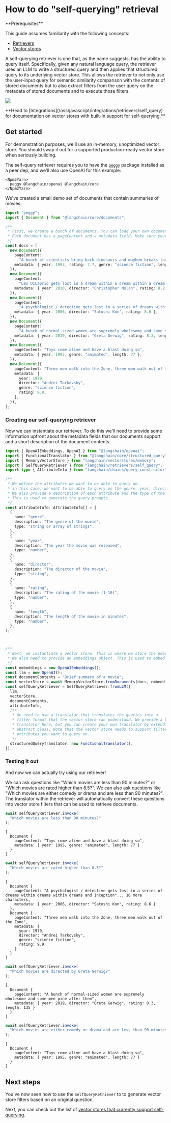 # How to do "self-querying" retrieval

<Info>
**Prerequisites**


This guide assumes familiarity with the following concepts:

- [Retrievers](/oss/javascript/concepts/retrievers)
- [Vector stores](/oss/javascript/concepts/vectorstores)

</Info>

A self-querying retriever is one that, as the name suggests, has the ability to query itself. Specifically, given any natural language query, the retriever uses an LLM to write a structured query and then applies that structured query to its underlying vector store. This allows the retriever to not only use the user-input query for semantic similarity comparison with the contents of stored documents but to also extract filters from the user query on the metadata of stored documents and to execute those filters.

![](../../static/img/self_querying.jpeg)

<Info>
**Head to [Integrations](/oss/javascript/integrations/retrievers/self_query) for documentation on vector stores with built-in support for self-querying.**


</Info>

## Get started

For demonstration purposes, we'll use an in-memory, unoptimized vector store. You should swap it out for a supported production-ready vector store when seriously building.

The self-query retriever requires you to have the [`peggy`](https://www.npmjs.com/package/peggy) package installed as a peer dep, and we'll also use OpenAI for this example:

```{=mdx}
<Npm2Yarn>
  peggy @langchain/openai @langchain/core
</Npm2Yarn>
```
We've created a small demo set of documents that contain summaries of movies:


```typescript
import "peggy";
import { Document } from "@langchain/core/documents";

/**
 * First, we create a bunch of documents. You can load your own documents here instead.
 * Each document has a pageContent and a metadata field. Make sure your metadata matches the AttributeInfo below.
 */
const docs = [
  new Document({
    pageContent:
      "A bunch of scientists bring back dinosaurs and mayhem breaks loose",
    metadata: { year: 1993, rating: 7.7, genre: "science fiction", length: 122 },
  }),
  new Document({
    pageContent:
      "Leo DiCaprio gets lost in a dream within a dream within a dream within a ...",
    metadata: { year: 2010, director: "Christopher Nolan", rating: 8.2, length: 148 },
  }),
  new Document({
    pageContent:
      "A psychologist / detective gets lost in a series of dreams within dreams within dreams and Inception reused the idea",
    metadata: { year: 2006, director: "Satoshi Kon", rating: 8.6 },
  }),
  new Document({
    pageContent:
      "A bunch of normal-sized women are supremely wholesome and some men pine after them",
    metadata: { year: 2019, director: "Greta Gerwig", rating: 8.3, length: 135 },
  }),
  new Document({
    pageContent: "Toys come alive and have a blast doing so",
    metadata: { year: 1995, genre: "animated", length: 77 },
  }),
  new Document({
    pageContent: "Three men walk into the Zone, three men walk out of the Zone",
    metadata: {
      year: 1979,
      director: "Andrei Tarkovsky",
      genre: "science fiction",
      rating: 9.9,
    },
  }),
];
```
### Creating our self-querying retriever

Now we can instantiate our retriever. To do this we'll need to provide some information upfront about the metadata fields that our documents support and a short description of the document contents.


```typescript
import { OpenAIEmbeddings, OpenAI } from "@langchain/openai";
import { FunctionalTranslator } from "@langchain/core/structured_query";
import { MemoryVectorStore } from "langchain/vectorstores/memory";
import { SelfQueryRetriever } from "langchain/retrievers/self_query";
import type { AttributeInfo } from "langchain/chains/query_constructor";

/**
 * We define the attributes we want to be able to query on.
 * in this case, we want to be able to query on the genre, year, director, rating, and length of the movie.
 * We also provide a description of each attribute and the type of the attribute.
 * This is used to generate the query prompts.
 */
const attributeInfo: AttributeInfo[] = [
  {
    name: "genre",
    description: "The genre of the movie",
    type: "string or array of strings",
  },
  {
    name: "year",
    description: "The year the movie was released",
    type: "number",
  },
  {
    name: "director",
    description: "The director of the movie",
    type: "string",
  },
  {
    name: "rating",
    description: "The rating of the movie (1-10)",
    type: "number",
  },
  {
    name: "length",
    description: "The length of the movie in minutes",
    type: "number",
  },
];



/**
 * Next, we instantiate a vector store. This is where we store the embeddings of the documents.
 * We also need to provide an embeddings object. This is used to embed the documents.
 */
const embeddings = new OpenAIEmbeddings();
const llm = new OpenAI();
const documentContents = "Brief summary of a movie";
const vectorStore = await MemoryVectorStore.fromDocuments(docs, embeddings);
const selfQueryRetriever = SelfQueryRetriever.fromLLM({
  llm,
  vectorStore,
  documentContents,
  attributeInfo,
  /**
   * We need to use a translator that translates the queries into a
   * filter format that the vector store can understand. We provide a basic translator
   * translator here, but you can create your own translator by extending BaseTranslator
   * abstract class. Note that the vector store needs to support filtering on the metadata
   * attributes you want to query on.
   */
  structuredQueryTranslator: new FunctionalTranslator(),
});
```
### Testing it out

And now we can actually try using our retriever!

We can ask questions like "Which movies are less than 90 minutes?" or "Which movies are rated higher than 8.5?".
We can also ask questions like "Which movies are either comedy or drama and are less than 90 minutes?".
The translator within the retriever will automatically convert these questions into vector store filters that can be used to retrieve documents.


```typescript
await selfQueryRetriever.invoke(
  "Which movies are less than 90 minutes?"
);
```
```output
[
  Document {
    pageContent: "Toys come alive and have a blast doing so",
    metadata: { year: 1995, genre: "animated", length: 77 }
  }
]
```



```typescript
await selfQueryRetriever.invoke(
  "Which movies are rated higher than 8.5?"
);
```



```output
[
  Document {
    pageContent: "A psychologist / detective gets lost in a series of dreams within dreams within dreams and Inception"... 16 more characters,
    metadata: { year: 2006, director: "Satoshi Kon", rating: 8.6 }
  },
  Document {
    pageContent: "Three men walk into the Zone, three men walk out of the Zone",
    metadata: {
      year: 1979,
      director: "Andrei Tarkovsky",
      genre: "science fiction",
      rating: 9.9
    }
  }
]
```



```typescript
await selfQueryRetriever.invoke(
  "Which movies are directed by Greta Gerwig?"
);
```



```output
[
  Document {
    pageContent: "A bunch of normal-sized women are supremely wholesome and some men pine after them",
    metadata: { year: 2019, director: "Greta Gerwig", rating: 8.3, length: 135 }
  }
]
```



```typescript
await selfQueryRetriever.invoke(
  "Which movies are either comedy or drama and are less than 90 minutes?"
);
```



```output
[
  Document {
    pageContent: "Toys come alive and have a blast doing so",
    metadata: { year: 1995, genre: "animated", length: 77 }
  }
]
```


## Next steps

You've now seen how to use the `SelfQueryRetriever` to to generate vector store filters based on an original question.

Next, you can check out the list of [vector stores that currently support self-querying](/oss/javascript/integrations/retrievers/self_query/).

